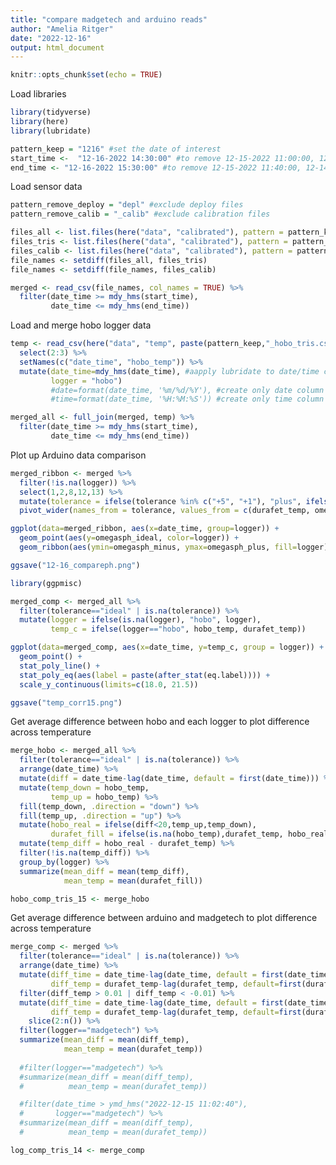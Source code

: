 ```yaml
---
title: "compare madgetech and arduino reads"
author: "Amelia Ritger"
date: "2022-12-16"
output: html_document
---
```


```r
knitr::opts_chunk$set(echo = TRUE)
```

Load libraries
```r
library(tidyverse)
library(here)
library(lubridate)

pattern_keep = "1216" #set the date of interest
start_time <-  "12-16-2022 14:30:00" #to remove 12-15-2022 11:00:00, 12-14-2022 18:00:00, 12-16-2022 14:30:00
end_time <- "12-16-2022 15:30:00" #to remove 12-15-2022 11:40:00, 12-14-2022 18:30:00, 12-16-2022 15:30:00
```

Load sensor data
```r
pattern_remove_deploy = "depl" #exclude deploy files
pattern_remove_calib = "_calib" #exclude calibration files

files_all <- list.files(here("data", "calibrated"), pattern = pattern_keep, recursive = FALSE, full.names = TRUE)
files_tris <- list.files(here("data", "calibrated"), pattern = pattern_remove_deploy, recursive = FALSE, ignore.case = TRUE, full.names = TRUE)
files_calib <- list.files(here("data", "calibrated"), pattern = pattern_remove_calib, recursive = FALSE, full.names = TRUE)
file_names <- setdiff(files_all, files_tris)
file_names <- setdiff(file_names, files_calib)

merged <- read_csv(file_names, col_names = TRUE) %>%
  filter(date_time >= mdy_hms(start_time),
         date_time <= mdy_hms(end_time))
```

Load and merge hobo logger data
```r
temp <- read_csv(here("data", "temp", paste(pattern_keep,"_hobo_tris.csv", sep="")), col_names = TRUE) %>%
  select(2:3) %>%
  setNames(c("date_time", "hobo_temp")) %>%
  mutate(date_time=mdy_hms(date_time), #aapply lubridate to date/time column
         logger = "hobo") 
         #date=format(date_time, '%m/%d/%Y'), #create only date column
         #time=format(date_time, '%H:%M:%S')) #create only time column

merged_all <- full_join(merged, temp) %>%
  filter(date_time >= mdy_hms(start_time),
         date_time <= mdy_hms(end_time))
```


Plot up Arduino data comparison
```r
merged_ribbon <- merged %>%
  filter(!is.na(logger)) %>%
  select(1,2,8,12,13) %>%
  mutate(tolerance = ifelse(tolerance %in% c("+5", "+1"), "plus", ifelse(tolerance %in% c("-5", "-1"), "minus", "ideal"))) %>%
  pivot_wider(names_from = tolerance, values_from = c(durafet_temp, omegasph))

ggplot(data=merged_ribbon, aes(x=date_time, group=logger)) +
  geom_point(aes(y=omegasph_ideal, color=logger)) +
  geom_ribbon(aes(ymin=omegasph_minus, ymax=omegasph_plus, fill=logger), alpha=0.2)

ggsave("12-16_compareph.png")
```


```r
library(ggpmisc)

merged_comp <- merged_all %>%
  filter(tolerance=="ideal" | is.na(tolerance)) %>%
  mutate(logger = ifelse(is.na(logger), "hobo", logger),
         temp_c = ifelse(logger=="hobo", hobo_temp, durafet_temp))

ggplot(data=merged_comp, aes(x=date_time, y=temp_c, group = logger)) +
  geom_point() +
  stat_poly_line() +
  stat_poly_eq(aes(label = paste(after_stat(eq.label)))) +
  scale_y_continuous(limits=c(18.0, 21.5))

ggsave("temp_corr15.png")
```

Get average difference between hobo and each logger to plot difference across temperature
```r
merge_hobo <- merged_all %>%
  filter(tolerance=="ideal" | is.na(tolerance)) %>%
  arrange(date_time) %>%
  mutate(diff = date_time-lag(date_time, default = first(date_time))) %>%
  mutate(temp_down = hobo_temp,
         temp_up = hobo_temp) %>%
  fill(temp_down, .direction = "down") %>%
  fill(temp_up, .direction = "up") %>%
  mutate(hobo_real = ifelse(diff<20,temp_up,temp_down),
         durafet_fill = ifelse(is.na(hobo_temp),durafet_temp, hobo_real)) %>%
  mutate(temp_diff = hobo_real - durafet_temp) %>%
  filter(!is.na(temp_diff)) %>%
  group_by(logger) %>%
  summarize(mean_diff = mean(temp_diff),
            mean_temp = mean(durafet_fill))

hobo_comp_tris_15 <- merge_hobo
```


Get average difference between arduino and madgetech to plot difference across temperature
```r
merge_comp <- merged %>%
  filter(tolerance=="ideal" | is.na(tolerance)) %>%
  arrange(date_time) %>%
  mutate(diff_time = date_time-lag(date_time, default = first(date_time)),
         diff_temp = durafet_temp-lag(durafet_temp, default=first(durafet_temp))) %>%
  filter(diff_temp > 0.01 | diff_temp < -0.01) %>%
  mutate(diff_time = date_time-lag(date_time, default = first(date_time)),
         diff_temp = durafet_temp-lag(durafet_temp, default=first(durafet_temp))) %>%
    slice(2:n()) %>%
  filter(logger=="madgetech") %>%
  summarize(mean_diff = mean(diff_temp),
            mean_temp = mean(durafet_temp))
  
  #filter(logger=="madgetech") %>%
  #summarize(mean_diff = mean(diff_temp),
  #          mean_temp = mean(durafet_temp))

  #filter(date_time > ymd_hms("2022-12-15 11:02:40"),
  #       logger=="madgetech") %>%
  #summarize(mean_diff = mean(diff_temp),
  #          mean_temp = mean(durafet_temp))

log_comp_tris_14 <- merge_comp
```
